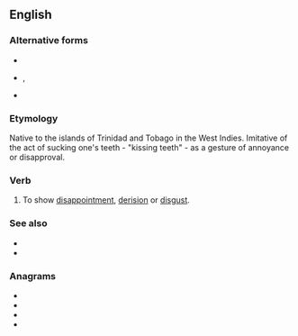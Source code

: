 ==English==

===Alternative forms===
* {{l|en|stewps}}
* {{l|en|chupes}}, {{l|en|chupse}}
* {{l|en|stoops}}

===Etymology===
Native to the islands of Trinidad and Tobago in the West Indies. Imitative of the act of sucking one's teeth - "kissing teeth" - as a gesture of annoyance or disapproval.

===Verb===
{{en-verb|steupses|steupsing|steupsed}}

# {{label|en|Trinidad|dialect|onomatopoeia}} To show [[disappointment]], [[derision]] or [[disgust]].

===See also===
* {{l|en|hiss}}
* {{l|en|shush}}

===Anagrams===
* {{l|en|sets up}}
* {{l|en|setups}}
* {{l|en|stupes}}
* {{l|en|upsets}}